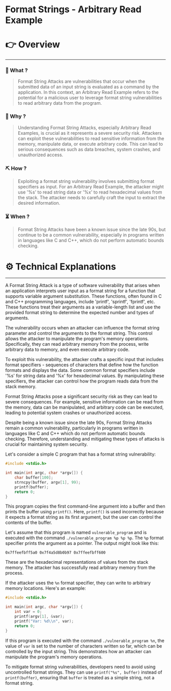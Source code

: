 # Format Strings - Arbitrary Read Example


# 👉 Overview

---

### 👀 What ?

> Format String Attacks are vulnerabilities that occur when the submitted data of an input string is evaluated as a command by the application. In this context, an Arbitrary Read Example refers to the potential for a malicious user to leverage format string vulnerabilities to read arbitrary data from the program.
> 

### 🧐 Why ?

> Understanding Format String Attacks, especially Arbitrary Read Examples, is crucial as it represents a severe security risk. Attackers can exploit these vulnerabilities to read sensitive information from the memory, manipulate data, or execute arbitrary code. This can lead to serious consequences such as data breaches, system crashes, and unauthorized access.
> 

### ⛏️ How ?

> Exploiting a format string vulnerability involves submitting format specifiers as input. For an Arbitrary Read Example, the attacker might use '%s' to read string data or '%x' to read hexadecimal values from the stack. The attacker needs to carefully craft the input to extract the desired information.
> 

### ⏳ When ?

> Format String Attacks have been a known issue since the late 90s, but continue to be a common vulnerability, especially in programs written in languages like C and C++, which do not perform automatic bounds checking.
> 

# ⚙️ Technical Explanations

---

A Format String Attack is a type of software vulnerability that arises when an application interprets user input as a format string for a function that supports variable argument substitution. These functions, often found in C and C++ programming languages, include 'printf', 'sprintf', 'fprintf', etc. These functions treat their arguments as a variable-length list and use the provided format string to determine the expected number and types of arguments.

The vulnerability occurs when an attacker can influence the format string parameter and control the arguments to the format string. This control allows the attacker to manipulate the program's memory operations. Specifically, they can read arbitrary memory from the process, write arbitrary data to memory, and even execute arbitrary code.

To exploit this vulnerability, the attacker crafts a specific input that includes format specifiers - sequences of characters that define how the function formats and displays the data. Some common format specifiers include '%s' for string data and '%x' for hexadecimal values. By manipulating these specifiers, the attacker can control how the program reads data from the stack memory.

Format String Attacks pose a significant security risk as they can lead to severe consequences. For example, sensitive information can be read from the memory, data can be manipulated, and arbitrary code can be executed, leading to potential system crashes or unauthorized access.

Despite being a known issue since the late 90s, Format String Attacks remain a common vulnerability, particularly in programs written in languages like C and C++ which do not perform automatic bounds checking. Therefore, understanding and mitigating these types of attacks is crucial for maintaining system security.

Let's consider a simple C program that has a format string vulnerability:

```c
#include <stdio.h>

int main(int argc, char *argv[]) {
    char buffer[100];
    strncpy(buffer, argv[1], 99);
    printf(buffer);
    return 0;
}

```

This program copies the first command-line argument into a buffer and then prints the buffer using `printf()`. Here, `printf()` is used incorrectly because it expects a format string as its first argument, but the user can control the contents of the buffer.

Let's assume that this program is named `vulnerable_program` and is executed with the command `./vulnerable_program %p %p %p`. The `%p` format specifier prints the argument as a pointer. The output might look like this:

```
0x7ffeefbff5a0 0x7f4a5d8b0b97 0x7ffeefbff600

```

These are the hexadecimal representations of values from the stack memory. The attacker has successfully read arbitrary memory from the process.

If the attacker uses the `%n` format specifier, they can write to arbitrary memory locations. Here's an example:

```c
#include <stdio.h>

int main(int argc, char *argv[]) {
    int var = 0;
    printf(argv[1], &var);
    printf("Var: %d\\n", var);
    return 0;
}

```

If this program is executed with the command `./vulnerable_program %n`, the value of `var` is set to the number of characters written so far, which can be controlled by the input string. This demonstrates how an attacker can manipulate the program's memory operations.

To mitigate format string vulnerabilities, developers need to avoid using uncontrolled format strings. They can use `printf("%s", buffer)` instead of `printf(buffer)`, ensuring that `buffer` is treated as a simple string, not a format string.
